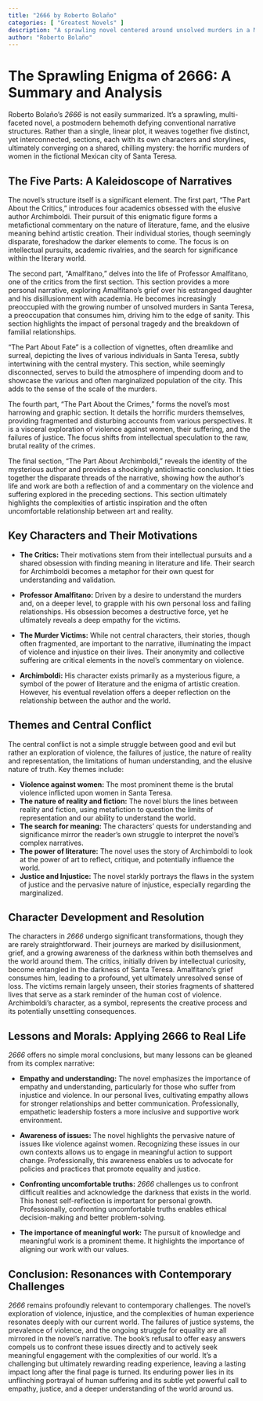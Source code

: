 ```yaml
---
title: "2666 by Roberto Bolaño"
categories: [ "Greatest Novels" ]
description: "A sprawling novel centered around unsolved murders in a Mexican border town."
author: "Roberto Bolaño"
---
```

# The Sprawling Enigma of 2666: A Summary and Analysis

Roberto Bolaño's *2666* is not easily summarized.  It's a sprawling, multi-faceted novel, a postmodern behemoth defying conventional narrative structures.  Rather than a single, linear plot, it weaves together five distinct, yet interconnected, sections, each with its own characters and storylines, ultimately converging on a shared, chilling mystery: the horrific murders of women in the fictional Mexican city of Santa Teresa.

## The Five Parts: A Kaleidoscope of Narratives

The novel's structure itself is a significant element.  The first part, "The Part About the Critics," introduces four academics obsessed with the elusive author Archimboldi. Their pursuit of this enigmatic figure forms a metafictional commentary on the nature of literature, fame, and the elusive meaning behind artistic creation.  Their individual stories, though seemingly disparate, foreshadow the darker elements to come.  The focus is on intellectual pursuits, academic rivalries, and the search for significance within the literary world.


The second part, "Amalfitano," delves into the life of Professor Amalfitano, one of the critics from the first section.  This section provides a more personal narrative, exploring Amalfitano's grief over his estranged daughter and his disillusionment with academia.  He becomes increasingly preoccupied with the growing number of unsolved murders in Santa Teresa, a preoccupation that consumes him, driving him to the edge of sanity.  This section highlights the impact of personal tragedy and the breakdown of familial relationships.

"The Part About Fate" is a collection of vignettes, often dreamlike and surreal, depicting the lives of various individuals in Santa Teresa, subtly intertwining with the central mystery.  This section, while seemingly disconnected, serves to build the atmosphere of impending doom and to showcase the various and often marginalized population of the city. This adds to the sense of the scale of the murders.

The fourth part, "The Part About the Crimes," forms the novel's most harrowing and graphic section.  It details the horrific murders themselves, providing fragmented and disturbing accounts from various perspectives. It is a visceral exploration of violence against women, their suffering, and the failures of justice.  The focus shifts from intellectual speculation to the raw, brutal reality of the crimes.

The final section, "The Part About Archimboldi," reveals the identity of the mysterious author and provides a shockingly anticlimactic conclusion. It ties together the disparate threads of the narrative, showing how the author's life and work are both a reflection of and a commentary on the violence and suffering explored in the preceding sections. This section ultimately highlights the complexities of artistic inspiration and the often uncomfortable relationship between art and reality.


##  Key Characters and Their Motivations

* **The Critics:**  Their motivations stem from their intellectual pursuits and a shared obsession with finding meaning in literature and life. Their search for Archimboldi becomes a metaphor for their own quest for understanding and validation.

* **Professor Amalfitano:** Driven by a desire to understand the murders and, on a deeper level, to grapple with his own personal loss and failing relationships. His obsession becomes a destructive force, yet he ultimately reveals a deep empathy for the victims.

* **The Murder Victims:** While not central characters, their stories, though often fragmented, are important to the narrative, illuminating the impact of violence and injustice on their lives. Their anonymity and collective suffering are critical elements in the novel's commentary on violence.

* **Archimboldi:**  His character exists primarily as a mysterious figure, a symbol of the power of literature and the enigma of artistic creation. However, his eventual revelation offers a deeper reflection on the relationship between the author and the world.


## Themes and Central Conflict

The central conflict is not a simple struggle between good and evil but rather an exploration of violence, the failures of justice, the nature of reality and representation, the limitations of human understanding, and the elusive nature of truth. Key themes include:

* **Violence against women:** The most prominent theme is the brutal violence inflicted upon women in Santa Teresa.
* **The nature of reality and fiction:** The novel blurs the lines between reality and fiction, using metafiction to question the limits of representation and our ability to understand the world.
* **The search for meaning:** The characters' quests for understanding and significance mirror the reader's own struggle to interpret the novel's complex narratives.
* **The power of literature:** The novel uses the story of Archimboldi to look at the power of art to reflect, critique, and potentially influence the world.
* **Justice and Injustice:** The novel starkly portrays the flaws in the system of justice and the pervasive nature of injustice, especially regarding the marginalized.


## Character Development and Resolution

The characters in *2666* undergo significant transformations, though they are rarely straightforward. Their journeys are marked by disillusionment, grief, and a growing awareness of the darkness within both themselves and the world around them.  The critics, initially driven by intellectual curiosity, become entangled in the darkness of Santa Teresa. Amalfitano's grief consumes him, leading to a profound, yet ultimately unresolved sense of loss.  The victims remain largely unseen, their stories fragments of shattered lives that serve as a stark reminder of the human cost of violence.  Archimboldi's character, as a symbol, represents the creative process and its potentially unsettling consequences.


## Lessons and Morals: Applying 2666 to Real Life

*2666* offers no simple moral conclusions, but many lessons can be gleaned from its complex narrative:

* **Empathy and understanding:** The novel emphasizes the importance of empathy and understanding, particularly for those who suffer from injustice and violence.  In our personal lives, cultivating empathy allows for stronger relationships and better communication.  Professionally, empathetic leadership fosters a more inclusive and supportive work environment.

* **Awareness of issues:** The novel highlights the pervasive nature of issues like violence against women. Recognizing these issues in our own contexts allows us to engage in meaningful action to support change. Professionally, this awareness enables us to advocate for policies and practices that promote equality and justice.

* **Confronting uncomfortable truths:**  *2666* challenges us to confront difficult realities and acknowledge the darkness that exists in the world. This honest self-reflection is important for personal growth. Professionally, confronting uncomfortable truths enables ethical decision-making and better problem-solving.

* **The importance of meaningful work:**  The pursuit of knowledge and meaningful work is a prominent theme.  It highlights the importance of aligning our work with our values.


## Conclusion: Resonances with Contemporary Challenges

*2666* remains profoundly relevant to contemporary challenges.  The novel's exploration of violence, injustice, and the complexities of human experience resonates deeply with our current world.  The failures of justice systems, the prevalence of violence, and the ongoing struggle for equality are all mirrored in the novel's narrative.  The book's refusal to offer easy answers compels us to confront these issues directly and to actively seek meaningful engagement with the complexities of our world.  It's a challenging but ultimately rewarding reading experience, leaving a lasting impact long after the final page is turned.  Its enduring power lies in its unflinching portrayal of human suffering and its subtle yet powerful call to empathy, justice, and a deeper understanding of the world around us.

